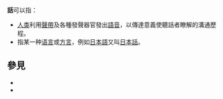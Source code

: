 '''話'''可以指：
* [[人类|人类]]利用[[聲帶|聲帶]]及各種發聲器官發出[[語音|語音]]，以傳達意義使聽話者瞭解的溝通歷程。
*指某一种[[语言|语言]]或[[方言|方言]]，例如[[日本語|日本語]]又叫[[日本話|日本話]]。

== 參見 ==
* {{Lookfrom|話}}
* {{Lookfrom|话}}

{{disambig|H|cat=一字消歧義}}